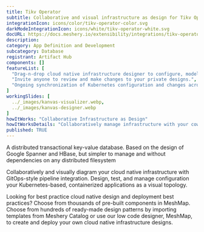 ---
title: Tikv Operator
subtitle: Collaborative and visual infrastructure as design for Tikv Operator
integrationIcon: icons/color/tikv-operator-color.svg
darkModeIntegrationIcon: icons/white/tikv-operator-white.svg
docURL: https://docs.meshery.io/extensibility/integrations/tikv-operator
description: 
category: App Definition and Development
subcategory: Database
registrant: Artifact Hub
components: []
featureList: [
  "Drag-n-drop cloud native infrastructure designer to configure, model, and deploy your workloads.",
  "Invite anyone to review and make changes to your private designs.",
  "Ongoing synchronization of Kubernetes configuration and changes across any number of clusters."
]
workingSlides: [
  ../_images/kanvas-visualizer.webp,
  ../_images/kanvas-designer.webp
]
howItWorks: "Collaborative Infrastructure as Design"
howItWorksDetails: "Collaboratively manage infrastructure with your coworkers synchronously sharing the same designs."
published: TRUE
---
<p>
A distributed transactional key-value database. Based on the design of Google Spanner and HBase, but simpler to manage and without dependencies on any distributed filesystem
</p>
<p>
    Collaboratively and visually diagram your cloud native infrastructure with GitOps-style pipeline integration. Design, test, and manage configuration your Kubernetes-based, containerized applications as a visual topology.
</p>
<p>
    Looking for best practice cloud native design and deployment best practices? Choose from thousands of pre-built components in MeshMap. Choose from hundreds of ready-made design patterns by importing templates from Meshery Catalog or use our low code designer, MeshMap, to create and deploy your own cloud native infrastructure designs.
</p>
